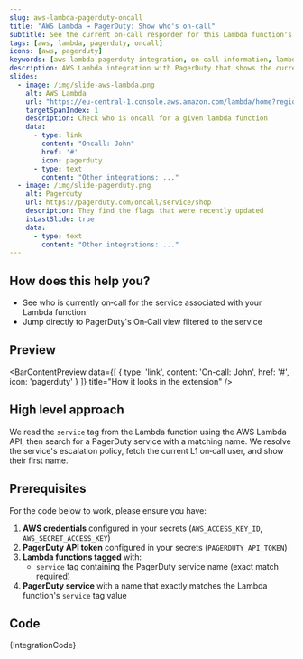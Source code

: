 ```yaml
---
slug: aws-lambda-pagerduty-oncall
title: "AWS Lambda → PagerDuty: Show who's on‑call"
subtitle: See the current on‑call responder for this Lambda function's service
tags: [aws, lambda, pagerduty, oncall]
icons: [aws, pagerduty]
keywords: [aws lambda pagerduty integration, on-call information, lambda monitoring, aws pagerduty, incident management]
description: AWS Lambda integration with PagerDuty that shows the current on-call responder for your Lambda function's service, improving incident response and team coordination.
slides:
  - image: /img/slide-aws-lambda.png
    alt: AWS Lambda
    url: "https://eu-central-1.console.aws.amazon.com/lambda/home?region=eu-central-1#/functions/shop-order-processing?tab=code"
    targetSpanIndex: 1
    description: Check who is oncall for a given lambda function
    data:
      - type: link
        content: "Oncall: John"
        href: '#'
        icon: pagerduty
      - type: text
        content: "Other integrations: ..."
  - image: /img/slide-pagerduty.png
    alt: Pagerduty
    url: https://pagerduty.com/oncall/service/shop
    description: They find the flags that were recently updated
    isLastSlide: true
    data:
      - type: text
        content: "Other integrations: ..."
---
```



<SlideshowWrapper slides={frontMatter.slides} />

## How does this help you?

* See who is currently on‑call for the service associated with your Lambda function
* Jump directly to PagerDuty's On‑Call view filtered to the service

## Preview

<BarContentPreview data={[
    {
      type: 'link',
      content: 'On-call: John',
      href: '#',
      icon: 'pagerduty'
    }
  ]} title="How it looks in the extension" />

## High level approach
We read the `service` tag from the Lambda function using the AWS Lambda API, then search for a PagerDuty service with a matching name. We resolve the service's escalation policy, fetch the current L1 on‑call user, and show their first name.

## Prerequisites
For the code below to work, please ensure you have:

1. **AWS credentials** configured in your secrets (`AWS_ACCESS_KEY_ID`, `AWS_SECRET_ACCESS_KEY`)
2. **PagerDuty API token** configured in your secrets (`PAGERDUTY_API_TOKEN`)
3. **Lambda functions tagged** with:
   - `service` tag containing the PagerDuty service name (exact match required)
4. **PagerDuty service** with a name that exactly matches the Lambda function's `service` tag value

## Code
<CodeBlock language="javascript" title="aws-lambda-pagerduty-oncall.integration.example.js">
{IntegrationCode}
</CodeBlock>
